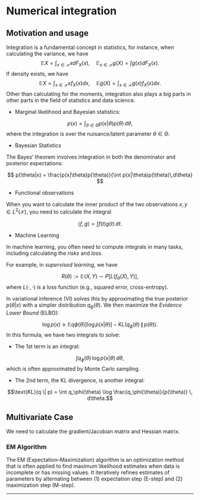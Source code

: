 # Numerical integration

\newcommand{\E}{\mathbb E}
\newcommand{\X}{\mathcal X}

## Motivation and usage

Integration is a fundamental concept in statistics, for instance, when calculating the variance, we have $$
  \mathbb EX = \int_{x\in\mathcal X} x dF_X(x),\quad \mathbb E_{x\in\mathcal X} g(X) = \int g(x) dF_X(x).
$$ If density exists, we have $$
\mathbb EX = \int_{x\in\mathcal X} x f_X(x) dx,\quad \mathbb Eg(X) = \int_{x\in\mathcal X} g(x) f_X(x) dx.
$$ Other than calculating for the moments, integration also plays a big parts in other parts in the field of statistics and data science.

-   Marginal likelihood and Bayesian statistics:

$$
  p(x) = \int_{\theta\in\Theta}     p(x|\theta)p(\theta)\,d\theta,
$$ where the integration is over the nuisance/latent parameter $\theta\in\Theta$.

-   Bayesian Statistics

The Bayes’ theorem involves integration in both the denominator and posterior expectations:

$$
p(\theta|x) = \frac{p(x|\theta)p(\theta)}{\int p(x|\theta)p(\theta)\,d\theta}
$$

-   Functional observations

When you want to calculate the inner product of the two observations $x,y\in L^2(\mathcal X)$, you need to calculate the integral

$$
\langle f,g \rangle = \int f(t)g(t)\,dt.
$$

-   Machine Learning

In machine learning, you often need to compute integrals in many tasks, including calculating the *risks* and *loss*.

For example, in *supervised learning*, we have

$$R(\theta) := \mathbb E{(X,Y) \sim P}[L(f_\theta(X), Y)],
$$ where $L(\cdot,\cdot)$ is a loss function (e.g., squared error, cross-entropy).

In variational inference (VI) solves this by approximating the true posterior $p(\theta|x)$ with a simpler distribution $q_\phi(\theta)$. We then maximize the *Evidence Lower Bound* (ELBO):

$$
\log p(x) \geq \mathbb{E}{q\phi(\theta)}\big[\log p(x|\theta)\big] - \text{KL}(q_\phi(\theta)\,\|\,p(\theta)).
$$ In this formula, we have two integrals to solve:

-   The 1st term is an integral:

$$\int q_\phi(\theta)\,\log p(x|\theta)\, d\theta,$$ which is often approximated by Monte Carlo sampling.

-   The 2nd term, the KL divergence, is another integral:

$$\text{KL}(q \| p) = \int q_\phi(\theta) \log \frac{q_\phi(\theta)}{p(\theta)} \, d\theta.$$

## 

## Multivariate Case

We need to calculate the gradient/Jacobian matrix and Hessian matrix.

### EM Algorithm

The EM (Expectation–Maximization) algorithm is an optimization method that is often applied to find maximum likelihood estimates when data is incomplete or has missing values. It iteratively refines estimates of parameters by alternating between (1) expectation step (E-step) and (2) maximization step (M-step).

<!-- ::: {.callout-note title="Tip with Title"} -->

<!-- For example, consider the function $f(x) = x^2$. -->

<!-- ::: -->

<!-- ::: callout-example -->

<!-- Example -->

<!-- $$ -->

<!-- f(x) = x^2 -->

<!-- $$ -->

<!-- ::: -->

<!-- ::: callout-theorem -->

<!-- Example Theorem -->

<!-- ::: -->

------------------------------------------------------------------------
